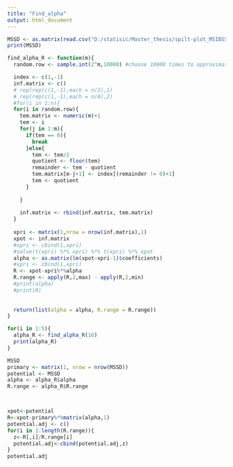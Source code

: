 ```yaml
---
title: "Find_alpha"
output: html_document
---
```


```r
MSSD <- as.matrix(read.csv("D:/statisic/Master_thesis/spilt-plot_MSIBSSD_BayesianD/table1.csv",header = F))
print(MSSD)
```

```r
find_alpha_R <- function(m){
  random.row <- sample.int(2^m,10000) #choose 10000 times to approximate true value

  index <- c(1,-1)
  inf.matrix <- c()
  # rep(rep(c(1,-1),each = n/2),1)
  # rep(rep(c(1,-1),each = n/4),2)
  #for(i in 1:n){
  for(i in random.row){
    tem.matrix <- numeric(m)+1
    tem <- i
    for(j in 1:m){
      if(tem == 0){
        break
      }else{
        tem <- tem/2
        quotient <- floor(tem)
        remainder <- tem - quotient 
        tem.matrix[m-j+1] <- index[(remainder != 0)+1]
        tem <- quotient 
      }
      
    }
    
    inf.matrix <- rbind(inf.matrix, tem.matrix)
  }
  
  xpri <- matrix(1,nrow = nrow(inf.matrix),1)
  xpot <- inf.matrix
  #xpri <- cbind(1,xpri)
  #solve(t(xpri) %*% xpri) %*% t(xpri) %*% xpot
  alpha <- as.matrix(lm(xpot~xpri-1)$coefficients)
  #xpri <- cbind(1,xpri)
  R <- xpot-xpri%*%alpha
  R.range <- apply(R,2,max) - apply(R,2,min)
  #print(alpha)
  #print(R)
 
  
  return(list(alpha = alpha, R.range = R.range))      
}
```
```r
for(i in 1:5){
  alpha_R <- find_alpha_R(16)
  print(alpha_R)
}
```
```r
MSSD
primary <- matrix(1, nrow = nrow(MSSD))
potential <- MSSD
alpha <- alpha_R$alpha
R.range <- alpha_R$R.range



xpot<-potential
R<-xpot-primary%*%matrix(alpha,1) 
potential.adj <- c()
for(i in 1:length(R.range)){
  z<-R[,i]/R.range[i]
  potential.adj<-cbind(potential.adj,z)  
}
potential.adj
```

